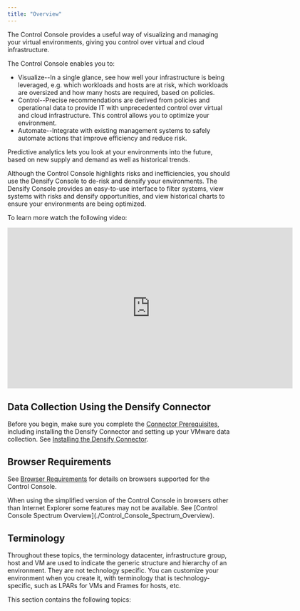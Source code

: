 ```yaml
---
title: "Overview"
---
```


The Control Console provides a useful way of visualizing and managing your virtual environments, giving you control over virtual and cloud infrastructure.

The Control Console enables you to:

* Visualize--In a single glance, see how well your infrastructure is being leveraged, e.g. which workloads and hosts are at risk, which workloads are oversized and how many hosts are required, based on policies.
* Control--Precise recommendations are derived from policies and operational data to provide IT with unprecedented control over virtual and cloud infrastructure. This control allows you to optimize your environment.
* Automate--Integrate with existing management systems to safely automate actions that improve efficiency and reduce risk.

Predictive analytics lets you look at your environments into the future, based on new supply and demand as well as historical trends.

Although the Control Console highlights risks and inefficiencies, you should use the Densify Console to de-risk and densify your environments. The Densify Console provides an easy-to-use interface to filter systems, view systems with risks and densify opportunities, and view historical charts to ensure your environments are being optimized.

To learn more watch the following video:

<iframe allowfullscreen="allowfullscreen" class="vidyard_iframe" frameborder="0" height="360" mozallowfullscreen="mozallowfullscreen" msallowfullscreen="msallowfullscreen" oallowfullscreen="oallowfullscreen" src="https://player.vimeo.com/video/428471979" webkitallowfullscreen="webkitallowfullscreen" width="640"></iframe>



## Data Collection Using the Densify Connector

Before you begin, make sure you complete the [Connector Prerequisites](../Densify_Com/Connector_Prerequisites), including installing the Densify Connector and setting up your VMware data collection. See
[Installing the Densify Connector](../Densify_Com/Data_Collection_Connector_Installing).

## Browser Requirements

See [Browser Requirements](../Densify_Com/Browser_Requirements) for details on browsers supported for the Control Console.

<Note>
When using the simplified version of the Control Console in browsers other than Internet Explorer some features may not be available. See [Control Console Spectrum Overview](./Control_Console_Spectrum_Overview).
</Note>



## Terminology

Throughout these topics, the terminology datacenter, infrastructure group, host and VM are used to indicate the generic structure and hierarchy of an environment. They are not technology specific. You can customize your environment when you create it, with terminology that is technology-specific, such as LPARs for VMs and Frames for hosts, etc.

This section contains the following topics:
